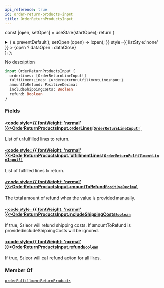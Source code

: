 ```yaml
---
api_reference: true
id: order-return-products-input
title: OrderReturnProductsInput
---
```






const [open, setOpen] = useState(startOpen);
return (
<details {...(open ? { open: true } : {})} className="details" style={{ border:'none', boxShadow:'none', background:'var(--ifm-background-color)' }}>
<summary
onClick={(e) => {
e.preventDefault();
setOpen((open) => !open);
}}
style={{ listStyle:'none' }} >
{open ? dataOpen : dataClose}
</summary>
{open && children}
</details>
);
};

No description

```graphql
input OrderReturnProductsInput {
  orderLines: [OrderReturnLineInput!]
  fulfillmentLines: [OrderReturnFulfillmentLineInput!]
  amountToRefund: PositiveDecimal
  includeShippingCosts: Boolean
  refund: Boolean
}
```

### Fields

#### [<code style={{ fontWeight: 'normal' }}>OrderReturnProductsInput.<b>orderLines</b></code>](#)<Bullet />[`[OrderReturnLineInput!]`](../../../api-reference/orders/inputs/order-return-line-input.mdx) <Badge class="badge badge--secondary" text="list"/> <Badge class="badge badge--secondary" text="input"/> <Badge class="badge badge--secondary" text="orders"/>

List of unfulfilled lines to return.

#### [<code style={{ fontWeight: 'normal' }}>OrderReturnProductsInput.<b>fulfillmentLines</b></code>](#)<Bullet />[`[OrderReturnFulfillmentLineInput!]`](../../../api-reference/orders/inputs/order-return-fulfillment-line-input.mdx) <Badge class="badge badge--secondary" text="list"/> <Badge class="badge badge--secondary" text="input"/> <Badge class="badge badge--secondary" text="orders"/>

List of fulfilled lines to return.

#### [<code style={{ fontWeight: 'normal' }}>OrderReturnProductsInput.<b>amountToRefund</b></code>](#)<Bullet />[`PositiveDecimal`](../../../api-reference/miscellaneous/scalars/positive-decimal.mdx) <Badge class="badge badge--secondary" text="scalar"/> <Badge class="badge badge--secondary" text="miscellaneous"/>

The total amount of refund when the value is provided manually.

#### [<code style={{ fontWeight: 'normal' }}>OrderReturnProductsInput.<b>includeShippingCosts</b></code>](#)<Bullet />[`Boolean`](../../../api-reference/miscellaneous/scalars/boolean.mdx) <Badge class="badge badge--secondary" text="scalar"/> <Badge class="badge badge--secondary" text="miscellaneous"/>

If true, Saleor will refund shipping costs. If amountToRefund is providedincludeShippingCosts will be ignored.

#### [<code style={{ fontWeight: 'normal' }}>OrderReturnProductsInput.<b>refund</b></code>](#)<Bullet />[`Boolean`](../../../api-reference/miscellaneous/scalars/boolean.mdx) <Badge class="badge badge--secondary" text="scalar"/> <Badge class="badge badge--secondary" text="miscellaneous"/>

If true, Saleor will call refund action for all lines.

### Member Of

[`orderFulfillmentReturnProducts`](../../../api-reference/orders/mutations/order-fulfillment-return-products.mdx) <Badge class="badge badge--secondary" text="mutation"/>
